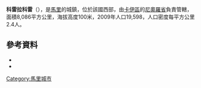 '''科雷拉科雷'''（{{lang-fr|Koréra Koré}}），是[[馬里|馬里]]的城鎮，位於該國西部，由[[卡伊區|卡伊區]]的[[尼奧羅省|尼奧羅省]]負責管轄，面積8,086平方公里，海拔高度100米，2009年人口19,598，人口密度每平方公里2.4人。

==參考資料==
*{{citation | title=Plan de Sécurite Alimentaire Commune Rurale de Koréra Koré 2007-2011 | publisher=Commissariat à la Sécurité Alimentaire, République du Mali, USAID-Mali | year=2007 | url=http://www.aec.msu.edu/fs2/mali_fd_strtgy/plans/kayes/nioro/psa_korera_kore.pdf | language=fr | deadurl=yes | archiveurl=https://web.archive.org/web/20110720011313/http://www.aec.msu.edu/fs2/mali_fd_strtgy/plans/kayes/nioro/psa_korera_kore.pdf | archivedate=2011年7月20日 | df= }}
*{{citation | url=http://instat.gov.ml/documentation/kayes.pdf | publisher=République de Mali: Institut National de la Statistique | title=Resultats Provisoires RGPH 2009 (Région de Kayes) | language=fr | accessdate=2015-07-22 | archive-date=2011-07-22 | archive-url=https://web.archive.org/web/20110722215701/http://instat.gov.ml/documentation/kayes.pdf | dead-url=no }}

{{Coord|15.142|N|8.955|W|display=title}}

{{卡伊區}}

[[Category:馬里城市|Category:馬里城市]]


{{Mali-geo-stub}}